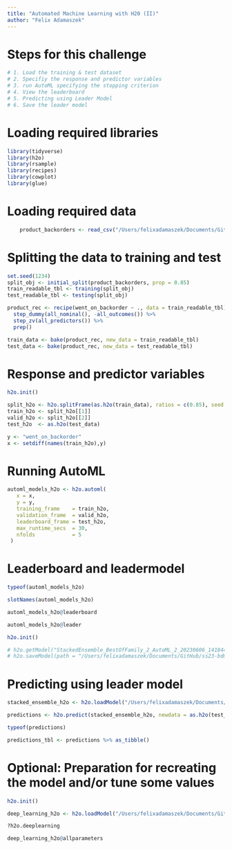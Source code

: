 ```yaml
---
title: "Automated Machine Learning with H20 (II)"
author: "Felix Adamaszek"
---
```


# Steps for this challenge

```r

# 1. Load the training & test dataset
# 2. Specifiy the response and predictor variables
# 3. run AutoML specifying the stopping criterion
# 4. View the leaderboard
# 5. Predicting using Leader Model
# 6. Save the leader model

```

# Loading required libraries

```r

library(tidyverse)
library(h2o)
library(rsample)
library(recipes)
library(cowplot)
library(glue)

```

# Loading required data 

```r

    product_backorders <- read_csv("/Users/felixadamaszek/Documents/GitHub/ss23-bdml-FelixAdams1827/ss23-bdml-FelixAdams1827/content/01_journal/H2O Data/product_backorders.csv")

```

# Splitting the data to training and test

```r

set.seed(1234)
split_obj <- initial_split(product_backorders, prop = 0.85)
train_readable_tbl <- training(split_obj)
test_readable_tbl <- testing(split_obj)

product_rec <- recipe(went_on_backorder ~ ., data = train_readable_tbl) %>% 
  step_dummy(all_nominal(), -all_outcomes()) %>% 
  step_zv(all_predictors()) %>% 
  prep()

train_data <- bake(product_rec, new_data = train_readable_tbl)
test_data <- bake(product_rec, new_data = test_readable_tbl)

```

# Response and predictor variables

```r

h2o.init()

split_h2o <- h2o.splitFrame(as.h2o(train_data), ratios = c(0.85), seed = 1234)
train_h2o <- split_h2o[[1]]
valid_h2o <- split_h2o[[2]]
test_h2o  <- as.h2o(test_data)

y <- "went_on_backorder"
x <- setdiff(names(train_h2o),y)

```


# Running AutoML

```r

automl_models_h2o <- h2o.automl(
   x = x,
   y = y,
   training_frame    = train_h2o,
   validation_frame  = valid_h2o,
   leaderboard_frame = test_h2o,
   max_runtime_secs  = 30,
   nfolds            = 5 
 )

```

# Leaderboard and leadermodel

```r

typeof(automl_models_h2o)

slotNames(automl_models_h2o)

automl_models_h2o@leaderboard

automl_models_h2o@leader

h2o.init()

# h2o.getModel("StackedEnsemble_BestOfFamily_2_AutoML_2_20230606_141844") %>%
# h2o.saveModel(path = "/Users/felixadamaszek/Documents/GitHub/ss23-bdml-FelixAdams1827/ss23-bdml-FelixAdams1827/content/01_journal/test")

```

# Predicting using leader model


```r

stacked_ensemble_h2o <- h2o.loadModel("/Users/felixadamaszek/Documents/GitHub/ss23-bdml-FelixAdams1827/ss23-bdml-FelixAdams1827/content/01_journal/test/StackedEnsemble_BestOfFamily_2_AutoML_2_20230606_141844")

predictions <- h2o.predict(stacked_ensemble_h2o, newdata = as.h2o(test_data))

typeof(predictions)

predictions_tbl <- predictions %>% as_tibble()

```

# Optional: Preparation for recreating the model and/or tune some values

```r

h2o.init()

deep_learning_h2o <- h2o.loadModel("/Users/felixadamaszek/Documents/GitHub/ss23-bdml-FelixAdams1827/ss23-bdml-FelixAdams1827/content/01_journal/test/StackedEnsemble_BestOfFamily_2_AutoML_2_20230606_141844")

?h2o.deeplearning

deep_learning_h2o@allparameters

```
